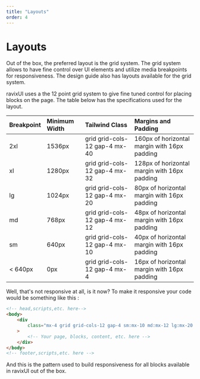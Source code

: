 ```yaml
---
title: "Layouts"
order: 4
---
```


# Layouts

Out of the box, the preferred layout is the grid system. The grid system allows to have fine control over UI elements and utilize media breakpoints for responsiveness. The design guide also has layouts available for the grid system.

ravixUI uses a the 12 point grid system to give fine tuned control for placing blocks on the page. The table below has the specifications used for the layout.

| Breakpoint | Minimum Width | Tailwind Class                | Margins and Padding                          |
| :--------- | :------------ | :---------------------------- | :------------------------------------------- |
| 2xl        | 1536px        | grid grid-cols-12 gap-4 mx-40 | 160px of horizontal margin with 16px padding |
| xl         | 1280px        | grid grid-cols-12 gap-4 mx-32 | 128px of horizontal margin with 16px padding |
| lg         | 1024px        | grid grid-cols-12 gap-4 mx-20 | 80px of horizontal margin with 16px padding  |
| md         | 768px         | grid grid-cols-12 gap-4 mx-12 | 48px of horizontal margin with 16px padding  |
| sm         | 640px         | grid grid-cols-12 gap-4 mx-10 | 40px of horizontal margin with 16px padding  |
| < 640px    | 0px           | grid grid-cols-12 gap-4 mx-4  | 16px of horizontal margin with 16px padding  |

Well, that's not responsive at all, is it now? To make it responsive your code would be something like this :

```html title="index.html"
<!-- head,scripts,etc. here-->
<body>
    <div
        class="mx-4 grid grid-cols-12 gap-4 sm:mx-10 md:mx-12 lg:mx-20 xl:mx-32 2xl:mx-40"
    >
        <!-- Your page, blocks, content, etc. here -->
    </div>
</body>
<!-- footer,scripts,etc. here -->
```

And this is the pattern used to build responsiveness for all blocks available in ravixUI out of the box.
